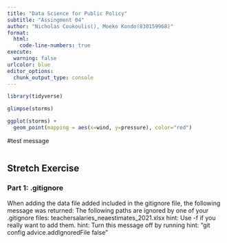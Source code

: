 ```yaml
---
title: "Data Science for Public Policy"
subtitle: "Assingment 04"
author: "Nicholas Coukoulis(), Moeko Kondo(830159968)"
format: 
  html:
    code-line-numbers: true
execute: 
  warning: false
urlcolor: blue
editor_options: 
  chunk_output_type: console
---
```


```r
library(tidyverse)

glimpse(storms)

ggplot(storms) +
  geom_point(mapping = aes(x=wind, y=pressure), color="red")


```

#test message

```r

```

## Stretch Exercise 
### Part 1: .gitignore 
When adding the data file added included in the gitignore file, the following message was returned: 
The following paths are ignored by one of your .gitignore files:
teachersalaries_neaestimates_2021.xlsx
hint: Use -f if you really want to add them.
hint: Turn this message off by running
hint: "git config advice.addIgnoredFile false"


